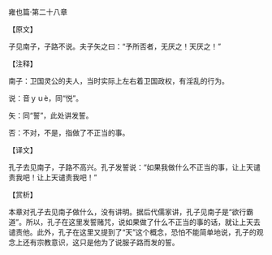 

雍也篇·第二十八章

【原文】

子见南子，子路不说。夫子矢之曰：“予所否者，无厌之！天厌之！”

【注释】

南子：卫国灵公的夫人，当时实际上左右着卫国政权，有淫乱的行为。

说：音ｙｕè，同“悦”。

矢：同“誓”，此处讲发誓。

否：不对，不是，指做了不正当的事。

【译文】

孔子去见南子，子路不高兴。孔子发誓说：“如果我做什么不正当的事，让上天谴责我吧！让上天谴责我吧！”

【赏析】

本章对孔子去见南子做什么，没有讲明。据后代儒家讲，孔子见南子是“欲行霸道”。所以，孔子在这里发誓赌咒，说如果做了什么不正当的事的话，就让上天去谴责他。此外，孔子在这里又提到了“天”这个概念，恐怕不能简单地说，孔子的观念上还有宗教意识，这只是他为了说服子路而发的誓。

